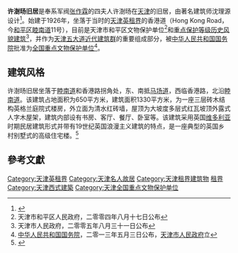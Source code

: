 {{文物保护单位
| 级别 = 全国
| 名称 = 天津五大道近代建筑群<br /><span style="font-size:smaller;">许氏旧居</span>
| 图片 = [[File:许氏旧宅.JPG|200px]]
| 编号 = 7-1627
| 分类 = 近现代重要史迹及代表性建筑
| 时代 = 民国
| 所在 = [[天津市|天津市]][[和平区_(天津市)|和平区]]
| 登录 = 2013年
}}
'''许澍旸旧居'''是奉系军阀[[张作霖|张作霖]]的四夫人许澍旸在[[天津|天津]]的旧居，由著名建筑师沈理源设计<ref>{{Cite news |url=http://fw.whly.tj.gov.cn/whtj/tjmr/mrgj/202104/t20210405_5417102.html |title=天津文旅资讯服务系统 |accessdate=2021-12-17 |archive-date=2021-12-17 |archive-url=https://web.archive.org/web/20211217063550/http://fw.whly.tj.gov.cn/whtj/tjmr/mrgj/202104/t20210405_5417102.html |dead-url=no }}</ref>。始建于1926年，坐落于当时的[[天津英租界|天津英租界]]的香港道（Hong Kong Road，今[[和平区_(天津市)|和平区]][[睦南道|睦南道]]11号），目前是天津市和平区文物保护单位<ref>天津市和平区人民政府，二零零四年八月十七日公布</ref>和[[天津历史风貌建筑|重点保护等级历史风貌建筑]]<ref>天津市人民政府，二零零五年八月三十一日公布</ref>，并作为[[五大道|天津五大道近代建筑群]]的重要组成部分，被[[中华人民共和国国务院|中华人民共和国国务院]]批准为[[天津全国重点文物保护单位列表|全国重点文物保护单位]]<ref>[[中华人民共和国国务院|中华人民共和国国务院]]，二零一三年五月三日公布，[[天津市人民政府|天津市人民政府]]立</ref>。

== 建筑风格 == 
{{天津历史风貌建筑| 
省区市 = 天津市 | 
名称 = 许氏旧宅 | 
图片 = [[File:许氏旧居.jpg|200px]]| 
编号 = 0120055| 
等级 = 重点保护 | 
时代 = 1926年 | 
所在 = [[天津市|天津市]][[和平区_(天津市)|和平区]] | 
公布 = 2005年8月31日| 
}}
许澍旸旧居坐落于[[睦南道|睦南道]]和香港路拐角处，东、南抵[[马场道|马场道]]，西临香港路，北沿[[睦南道|睦南道]]。该建筑占地面积为650平方米，建筑面积1330平方米，为一座三层砖木结构英格兰庭院式楼房，外立面为清水红砖墙，屋顶为大坡度多层式红瓦坡顶外露式人字木屋架，建筑内部设有书房、客厅、餐厅、卧室等。该建筑采用英国[[维多利亚|维多利亚]]时期民居建筑形式并带有19世纪英国浪漫主义建筑的特点，是一座典型的英国乡村别墅式的高级住宅楼。<ref>{{Cite web |url=http://cul.sohu.com/20100224/n270407421.shtml |title=睦南道11号许氏旧居：住着张作霖四位夫人 |accessdate=2010-12-09 |archive-date=2016-03-04 |archive-url=https://web.archive.org/web/20160304203703/http://cul.sohu.com/20100224/n270407421.shtml |dead-url=no }}</ref>

==參考文獻== 
<div class="references-small"> 
<references /> 
</div> 

{{天津市名人故居}} 

[[Category:天津英租界|Category:天津英租界]] 
[[Category:天津名人故居|Category:天津名人故居]] 
[[Category:天津租界建筑物|Category:天津租界建筑物]] 
[[Category:中国近代建筑|租界]]
[[Category:天津西式建築|Category:天津西式建築]]
[[Category:天津全国重点文物保护单位|Category:天津全国重点文物保护单位]]